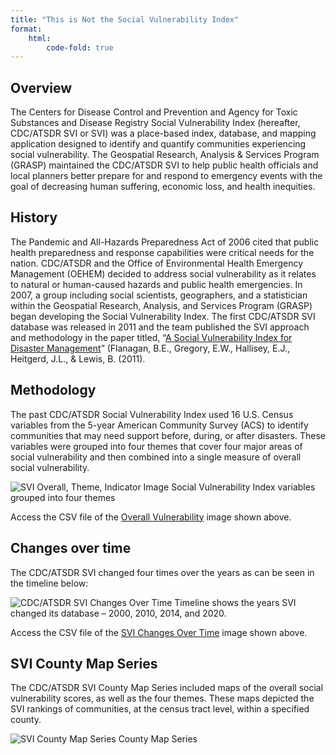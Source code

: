 ```yaml
---
title: "This is Not the Social Vulnerability Index"
format:
    html:
        code-fold: true
---
```


## Overview

The Centers for Disease Control and Prevention and Agency for Toxic Substances and Disease Registry Social Vulnerability Index (hereafter, CDC/ATSDR SVI or SVI) was a place-based index, database, and mapping application designed to identify and quantify communities experiencing social vulnerability. The Geospatial Research, Analysis & Services Program (GRASP) maintained the CDC/ATSDR SVI to help public health officials and local planners better prepare for and respond to emergency events with the goal of decreasing human suffering, economic loss, and health inequities.

## History

The Pandemic and All-Hazards Preparedness Act of 2006 cited that public health preparedness and response capabilities were critical needs for the nation. CDC/ATSDR and the Office of Environmental Health Emergency Management (OEHEM) decided to address social vulnerability as it relates to natural or human-caused hazards and public health emergencies. In 2007, a group including social scientists, geographers, and a statistician within the Geospatial Research, Analysis, and Services Program (GRASP) began developing the Social Vulnerability Index. The first CDC/ATSDR SVI database was released in 2011 and the team published the SVI approach and methodology in the paper titled, “[A Social Vulnerability Index for Disaster Management](docs/Flanagan_2011_SVIforDisasterManagement-508.pdf)” (Flanagan, B.E., Gregory, E.W., Hallisey, E.J., Heitgerd, J.L., & Lewis, B. (2011).

## Methodology

The past CDC/ATSDR Social Vulnerability Index used 16 U.S. Census variables from the 5-year American Community Survey (ACS) to identify communities that may need support before, during, or after disasters. These variables were grouped into four themes that cover four major areas of social vulnerability and then combined into a single measure of overall social vulnerability.

![SVI Overall, Theme, Indicator Image](img/SVI-Overall-Theme-Indicator-Image.png)
Social Vulnerability Index variables grouped into four themes

Access the CSV file of the [Overall Vulnerability](Overall-Vulnerability-Table.csv) image shown above.

## Changes over time

The CDC/ATSDR SVI changed four times over the years as can be seen in the timeline below:

![CDC/ATSDR SVI Changes Over Time](img/SVI_Timeline-Graphic_V7.jpg)
Timeline shows the years SVI changed its database – 2000, 2010, 2014, and 2020.

Access the CSV file of the [SVI Changes Over Time](Changes-Over-Time-Table.csv) image shown above.

## SVI County Map Series

The CDC/ATSDR SVI County Map Series included maps of the overall social vulnerability scores, as well as the four themes. These maps depicted the SVI rankings of communities, at the census tract level, within a specified county.

![SVI County Map Series](img/County-Map-Series.png)
County Map Series